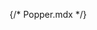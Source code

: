 {/* Popper.mdx */}
 
 


<Title  /> 

<Subtitle />

## Basic popper

<Canvas of={PopperStories.Primary} withToolbar layout='centered'/>

## Positioned popper

<Canvas of={PopperStories.PositionedPopper} withToolbar layout='centered'/>

## API

- Popper relies on the 3rd party library `Popper.js` for perfect positioning.
- To check all popper options, please check [Popper.js](https://popper.js.org/docs/v2/modifiers/) documentation.

<ArgTypes sort='alpha' />
 
<ForwardRefNote />
